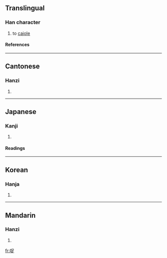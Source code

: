 ==Translingual==
===Han character===
{{Han char|rn=30|rad=口|as=07|sn=10|four=6608<sub>1</sub>|canj=口口卜人 (RRYO)}}
# to [[cajole]]
====References====
{{Han ref|kx=0190.200|dkj=03653|dj=0410.030|hdz=10630.020|uh=54EB|ud=21739|bh=D0FB|bd=53499}}
----
==Cantonese==
===Hanzi===
{{yue-hanzi|jyut=|y=juk1}}
# {{defn|Cantonese}}
----
==Japanese==
===Kanji===
{{ja-kanji|grade=|rs=口07}}
# {{defn|Japanese}} 
====Readings====
{{ja-readings|on=[[しょく]] (shoku), [[そく]] (soku)|kun=[[こびる]] (kobiru)}}
----
==Korean==
===Hanja===
{{ko-hanja|hangeul=족|rv=jok|mr=chok}}
# {{defn|Korean}}
----
==Mandarin==
===Hanzi===
{{cmn-hanzi|pin=[[láng]] (lang2), [[zú]] (zu2)|wg=lang<sup>2</sup>, tsu<sup>2</sup>}}
# {{defn|Mandarin}}

[[fr:哫]]